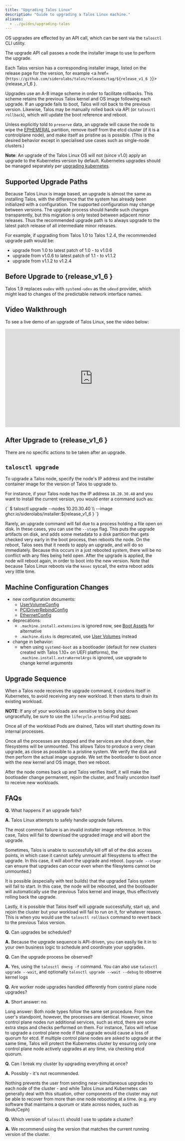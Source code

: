 ```yaml
---
title: "Upgrading Talos Linux"
description: "Guide to upgrading a Talos Linux machine."
aliases:
  - ../guides/upgrading-talos
---
```



OS upgrades are effected by an API call, which can be sent via the `talosctl` CLI utility.

The upgrade API call passes a node the installer image to use to perform the upgrade.

Each Talos version has a corresponding installer image, listed on the release page for the version, for example <a href={`https://github.com/siderolabs/talos/releases/tag/${release_v1_6 }`}>{release_v1_6 }</a>.

Upgrades use an A-B image scheme in order to facilitate rollbacks.
This scheme retains the previous Talos kernel and OS image following each upgrade.
If an upgrade fails to boot, Talos will roll back to the previous version.
Likewise, Talos may be manually rolled back via API (or `talosctl rollback`), which will update the boot reference and reboot.

Unless explicitly told to `preserve` data, an upgrade will cause the node to wipe the [EPHEMERAL](../../learn-more/architecture#file-system-partitions) partition, remove itself from the etcd cluster (if it is a controlplane node), and make itself as pristine as is possible.
(This is the desired behavior except in specialised use cases such as single-node clusters.)

**Note**: An upgrade of the Talos Linux OS will not (since v1.0) apply an upgrade to the Kubernetes version by default.
Kubernetes upgrades should be managed separately per [upgrading kubernetes](../../../../kubernetes-guides/advanced-guides/upgrading-kubernetes).

## Supported Upgrade Paths

Because Talos Linux is image based, an upgrade is almost the same as installing Talos, with the difference that the system has already been initialized with a configuration.
The supported configuration may change between versions.
The upgrade process should handle such changes transparently, but this migration is only tested between adjacent minor releases.
Thus the recommended upgrade path is to always upgrade to the latest patch release of all intermediate minor releases.

For example, if upgrading from Talos 1.0 to Talos 1.2.4, the recommended upgrade path would be:

* upgrade from 1.0 to latest patch of 1.0 - to v1.0.6
* upgrade from v1.0.6 to latest patch of 1.1 - to v1.1.2
* upgrade from v1.1.2 to v1.2.4

## Before Upgrade to {release_v1_6 }

Talos 1.9 replaces `eudev` with `systemd-udev` as the `udevd` provider, which might lead to changes of the predictable network interface names.

## Video Walkthrough

To see a live demo of an upgrade of Talos Linux, see the video below:

<iframe width="560" height="315" src="https://www.youtube.com/embed/AAF6WhX0USo" title="YouTube video player" frameborder="0" allow="accelerometer; autoplay; clipboard-write; encrypted-media; gyroscope; picture-in-picture" allowfullscreen></iframe>

## After Upgrade to {release_v1_6 }

There are no specific actions to be taken after an upgrade.

## `talosctl upgrade`

To upgrade a Talos node, specify the node's IP address and the
installer container image for the version of Talos to upgrade to.

For instance, if your Talos node has the IP address `10.20.30.40` and you want
to install the current version, you would enter a command such
as:

<CodeBlock lang="sh">
{`
  $ talosctl upgrade --nodes 10.20.30.40 \\
  --image ghcr.io/siderolabs/installer:${release_v1_6 }
`}
</CodeBlock>

Rarely, an upgrade command will fail due to a process holding a file open on disk.
In these cases, you can use the `--stage` flag.
This puts the upgrade artifacts on disk, and adds some metadata to a disk partition that gets checked very early in the boot process, then reboots the node.
On the reboot, Talos sees that it needs to apply an upgrade, and will do so immediately.
Because this occurs in a just rebooted system, there will be no conflict with any files being held open.
After the upgrade is applied, the node will reboot again, in order to boot into the new version.
Note that because Talos Linux reboots via the `kexec` syscall, the extra reboot adds very little time.

## Machine Configuration Changes

* new configuration documents:
  * [UserVolumeConfig](../../reference/configuration/block/uservolumeconfig)
  * [PCIDriverRebindConfig](../../reference/configuration/hardware/pcidriverrebindconfig)
  * [EthernetConfig](../../reference/configuration/network/ethernetconfig)
* deprecations:
  * `.machine.install.extensions` is ignored now, see [Boot Assets](../../platform-specific-installations/boot-assets) for alternative
  * `.machine.disks` is deprecated, use [User Volumes](../storage-and-disk-management/disk-management#user-volumes) instead
* change in behavior:
  * when using `systemd-boot` as a bootloader (default for new clusters created with Talos 1.10+ on UEFI platforms), the `.machine.install.extraKernelArgs` is ignored,
    use upgrade to change kernel arguments

## Upgrade Sequence

When a Talos node receives the upgrade command, it cordons
itself in Kubernetes, to avoid receiving any new workload.
It then starts to drain its existing workload.

**NOTE**: If any of your workloads are sensitive to being shut down ungracefully, be sure to use the `lifecycle.preStop` Pod [spec](https://kubernetes.io/docs/concepts/containers/container-lifecycle-hooks/#container-hooks).

Once all of the workload Pods are drained, Talos will start shutting down its
internal processes.

Once all the processes are stopped and the services are shut down, the filesystems will be unmounted.
This allows Talos to produce a very clean upgrade, as close as possible to a pristine system.
We verify the disk and then perform the actual image upgrade.
We set the bootloader to boot *once* with the new kernel and OS image, then we reboot.

After the node comes back up and Talos verifies itself, it will make
the bootloader change permanent, rejoin the cluster, and finally uncordon itself to receive new workloads.

## FAQs

**Q.** What happens if an upgrade fails?

**A.** Talos Linux attempts to safely handle upgrade failures.

The most common failure is an invalid installer image reference.
In this case, Talos will fail to download the upgraded image and will abort the upgrade.

Sometimes, Talos is unable to successfully kill off all of the disk access points, in which case it cannot safely unmount all filesystems to effect the upgrade.
In this case, it will abort the upgrade and reboot.
(`upgrade --stage` can ensure that upgrades can occur even when the filesytems cannot be unmounted.)

It is possible (especially with test builds) that the upgraded Talos system will fail to start.
In this case, the node will be rebooted, and the bootloader will automatically use the previous Talos kernel and image, thus effectively rolling back the upgrade.

Lastly, it is possible that Talos itself will upgrade successfully, start up, and rejoin the cluster but your workload will fail to run on it, for whatever reason.
This is when you would use the `talosctl rollback` command to revert back to the previous Talos version.

**Q.** Can upgrades be scheduled?

**A.** Because the upgrade sequence is API-driven, you can easily tie it in to your own business logic to schedule and coordinate your upgrades.

**Q.** Can the upgrade process be observed?

**A.** Yes, using the `talosctl dmesg -f` command.
You can also use `talosctl upgrade --wait`, and optionally `talosctl upgrade --wait --debug` to observe kernel logs

**Q.** Are worker node upgrades handled differently from control plane node upgrades?

**A.** Short answer: no.

Long answer:  Both node types follow the same set procedure.
From the user's standpoint, however, the processes are identical.
However, since control plane nodes run additional services, such as etcd, there are some extra steps and checks performed on them.
For instance, Talos will refuse to upgrade a control plane node if that upgrade would cause a loss of quorum for etcd.
If multiple control plane nodes are asked to upgrade at the same time, Talos will protect the Kubernetes cluster by ensuring only one control plane node actively upgrades at any time, via checking etcd quorum.

**Q.** Can I break my cluster by upgrading everything at once?

**A.** Possibly - it's not recommended.

Nothing prevents the user from sending near-simultaneous upgrades to each node of the cluster - and while Talos Linux and Kubernetes can generally deal with this situation, other components of the cluster may not be able to recover from more than one node rebooting at a time.
(e.g. any software that maintains a quorum or state across nodes, such as Rook/Ceph)

**Q.** Which version of `talosctl` should I use to update a cluster?

**A.** We recommend using the version that matches the current running version of the cluster.
